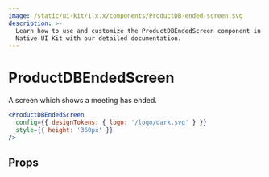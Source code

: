 ```yaml
---
image: /static/ui-kit/1.x.x/components/ProductDB-ended-screen.svg
description: >-
  Learn how to use and customize the ProductDBEndedScreen component in ProductDB's React
  Native UI Kit with our detailed documentation.
---
```


# ProductDBEndedScreen

A screen which shows a meeting has ended.

```jsx
<ProductDBEndedScreen
  config={{ designTokens: { logo: '/logo/dark.svg' } }}
  style={{ height: '360px' }}
/>
```

## Props

<PropsTable of="ProductDB-ended-screen" />

<head>
  <title>React Native UI Kit ProductDBEndedScreen</title>
</head>
